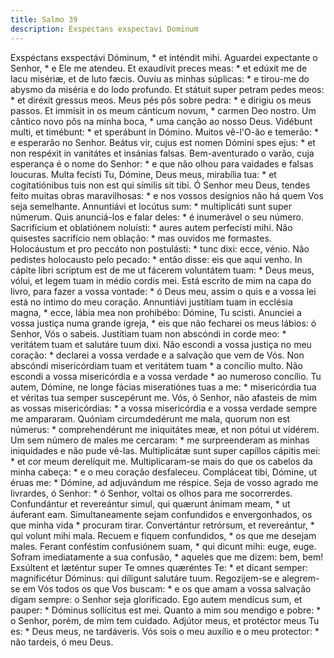 ```yaml
---
title: Salmo 39
description: Exspectans exspectavi Dominum
---
```


<div class="side-by-side not-content">
  <span>Exspéctans exspectávi Dóminum, * et inténdit mihi.</span>
  <span>Aguardei expectante o Senhor, * e Ele me atendeu.</span>
  <span>
    Et exaudívit preces meas: * et edúxit me de lacu misériæ, et de luto fæcis.
  </span>
  <span>
    Ouviu as minhas súplicas: * e tirou-me do abysmo da miséria e do lodo
    profundo.
  </span>
  <span>Et státuit super petram pedes meos: * et diréxit gressus meos.</span>
  <span>Meus pés pôs sobre pedra: * e dirigiu os meus passos.</span>
  <span>Et immísit in os meum cánticum novum, * carmen Deo nostro.</span>
  <span>Um cântico novo pôs na minha boca, * uma canção ao nosso Deus.</span>
  <span>Vidébunt multi, et timébunt: * et sperábunt in Dómino.</span>
  <span>Muitos vê-l'O-ão e temerão: * e esperarão no Senhor.</span>
  <span>
    Beátus vir, cujus est nomen Dómini spes ejus: * et non respéxit in vanitátes
    et insánias falsas.
  </span>
  <span>
    Bem-aventurado o varão, cuja esperança é o nome do Senhor: * e que não olhou
    para vaidades e falsas loucuras.
  </span>
  <span>
    Multa fecísti Tu, Dómine, Deus meus, mirabília tua: * et cogitatiónibus tuis
    non est qui símilis sit tibi.
  </span>
  <span>
    Ó Senhor meu Deus, tendes feito muitas obras maravilhosas: * e nos vossos
    desígnios não há quem Vos seja semelhante.
  </span>
  <span>Annuntiávi et locútus sum: * multiplicáti sunt super númerum.</span>
  <span>Quis anunciá-los e falar deles: * é inumerável o seu número.</span>
  <span>
    Sacrifícium et oblatiónem noluísti: * aures autem perfecísti mihi.
  </span>
  <span>Não quisestes sacrifício nem oblação: * mas ouvidos me formastes.</span>
  <span>
    Holocáustum et pro peccáto non postulásti: * tunc dixi: ecce, vénio.
  </span>
  <span>
    Não pedistes holocausto pelo pecado: * então disse: eis que aqui venho.
  </span>
  <span>
    In cápite libri scriptum est de me ut fácerem voluntátem tuam: * Deus meus,
    vólui, et legem tuam in médio cordis mei.
  </span>
  <span>
    Está escrito de mim na capa do livro, para fazer a vossa vontade: * ó Deus
    meu, assim o quis e a vossa lei está no íntimo do meu coração.
  </span>
  <span>
    Annuntiávi justítiam tuam in ecclésia magna, * ecce, lábia mea non
    prohibébo: Dómine, Tu scisti.
  </span>
  <span>
    Anunciei a vossa justiça numa grande igreja, * eis que não fecharei os meus
    lábios: ó Senhor, Vós o sabeis.
  </span>
  <span>
    Justítiam tuam non abscóndi in corde meo: * veritátem tuam et salutáre tuum
    dixi.
  </span>
  <span>
    Não escondi a vossa justiça no meu coração: * declarei a vossa verdade e a
    salvação que vem de Vós.
  </span>
  <span>
    Non abscóndi misericórdiam tuam et veritátem tuam * a concílio multo.
  </span>
  <span>
    Não escondi a vossa misericórdia e a vossa verdade * ao numeroso concílio.
  </span>
  <span>
    Tu autem, Dómine, ne longe fácias miseratiónes tuas a me: * misericórdia tua
    et véritas tua semper suscepérunt me.
  </span>
  <span>
    Vós, ó Senhor, não afasteis de mim as vossas misericórdias: * a vossa
    misericórdia e a vossa verdade sempre me ampararam.
  </span>
  <span>
    Quóniam circumdedérunt me mala, quorum non est númerus: * comprehendérunt me
    iniquitátes meæ, et non pótui ut vidérem.
  </span>
  <span>
    Um sem número de males me cercaram: * me surpreenderam as minhas iniquidades
    e não pude vê-las.
  </span>
  <span>
    Multiplicátæ sunt super capíllos cápitis mei: * et cor meum derelíquit me.
  </span>
  <span>
    Multiplicaram-se mais do que os cabelos da minha cabeça: * e o meu coração
    desfaleceu.
  </span>
  <span>
    Compláceat tibi, Dómine, ut éruas me: * Dómine, ad adjuvándum me réspice.
  </span>
  <span>
    Seja de vosso agrado me livrardes, ó Senhor: * ó Senhor, voltai os olhos
    para me socorrerdes.
  </span>
  <span>
    Confundántur et revereántur simul, qui quærunt ánimam meam, * ut áuferant
    eam.
  </span>
  <span>
    Simultaneamente sejam confundidos e envergonhados, os que minha vida *
    procuram tirar.
  </span>
  <span>Convertántur retrórsum, et revereántur, * qui volunt mihi mala.</span>
  <span>Recuem e fiquem confundidos, * os que me desejam males.</span>
  <span>Ferant conféstim confusiónem suam, * qui dicunt mihi: euge, euge.</span>
  <span>
    Sofram imediatamente a sua confusão, * aqueles que me dizem: bem, bem!
  </span>
  <span>
    Exsúltent et læténtur super Te omnes quæréntes Te: * et dicant semper:
    magnificétur Dóminus: qui díligunt salutáre tuum.
  </span>
  <span>
    Regozijem-se e alegrem-se em Vós todos os que Vos buscam: * e os que amam a
    vossa salvação digam sempre: o Senhor seja glorificado.
  </span>
  <span>Ego autem mendícus sum, et pauper: * Dóminus sollícitus est mei.</span>
  <span>
    Quanto a mim sou mendigo e pobre: * o Senhor, porém, de mim tem cuidado.
  </span>
  <span>
    Adjútor meus, et protéctor meus Tu es: * Deus meus, ne tardáveris.
  </span>
  <span>
    Vós sois o meu auxílio e o meu protector: * não tardeis, ó meu Deus.
  </span>
</div>
